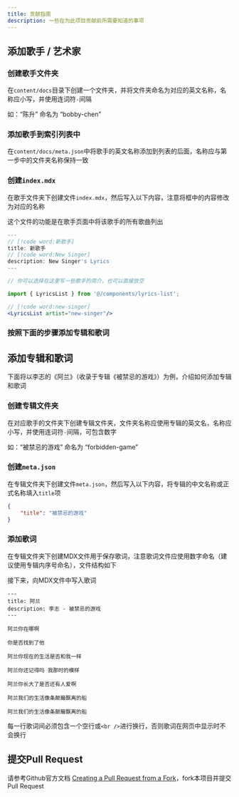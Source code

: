 ```yaml
---
title: 贡献指南
description: 一些在为此项目贡献前所需要知道的事项
---
```



## 添加歌手 / 艺术家

<Steps>

<Step>

### 创建歌手文件夹

在`content/docs`目录下创建一个文件夹，并将文件夹命名为对应的英文名称，名称应小写，并使用连词符`-`间隔

<Callout>如：“陈升” 命名为 “bobby-chen”</Callout>

</Step>

<Step>

### 添加歌手到索引列表中

在`content/docs/meta.json`中将歌手的英文名称添加到列表的后面，名称应与第一步中的文件夹名称保持一致

</Step>

<Step>

### 创建`index.mdx`

在歌手文件夹下创建文件`index.mdx`，然后写入以下内容，注意将框中的内容修改为对应的名称

这个文件的功能是在歌手页面中将该歌手的所有歌曲列出

```jsx title="index.mdx"
---
// [!code word:新歌手]
title: 新歌手
// [!code word:New Singer]
description: New Singer's Lyrics
---

// 你可以选择在这里写一些歌手的简介，也可以直接放空

import { LyricsList } from '@/components/lyrics-list';

// [!code word:new-singer]
<LyricsList artist="new-singer"/>
```

</Step>

<Step>

### 按照下面的步骤添加专辑和歌词

</Step>

</Steps>

## 添加专辑和歌词

下面将以李志的《阿兰》（收录于专辑《被禁忌的游戏》）为例，介绍如何添加专辑和歌词

<Steps>

<Step>

### 创建专辑文件夹

在对应歌手的文件夹下创建专辑文件夹，文件夹名称应使用专辑的英文名，名称应小写，并使用连词符`-`间隔，可包含数字

<Callout>如：“被禁忌的游戏” 命名为 “forbidden-game”</Callout>

</Step>

<Step>

### 创建`meta.json`

在专辑文件夹下创建文件`meta.json`，然后写入以下内容，将专辑的中文名称或正式名称填入`title`项

```json title="meta.json"
{
    "title": "被禁忌的游戏"
}
```

</Step>

<Step>

### 添加歌词

在专辑文件夹下创建MDX文件用于保存歌词，注意歌词文件应使用数字命名（建议使用专辑内序号命名），文件结构如下

<Files>
    <Folder name="forbidden-game" defaultOpen>
        <File name="1.mdx"/>
        <File name="2.mdx"/>
        <File name="3.mdx"/>
        <File name="4.mdx"/>
        <File name="5.mdx"/>
        <File name="6.mdx"/>
        <File name="7.mdx"/>
        <File name="8.mdx"/>
        <File name="9.mdx"/>
        <File name="meta.json"/>
    </Folder>
</Files>

接下来，向MDX文件中写入歌词

```mdx title="1.mdx"
---
title: 阿兰
description: 李志 - 被禁忌的游戏
---

阿兰你在哪啊

你是否找到了他

阿兰你现在的生活是否和我一样

阿兰你还记得吗 我那时的模样

阿兰你长大了是否还有人爱啊

阿兰我们的生活像条颠簸飘离的船

阿兰我们的生活像条颠簸飘离的船
```

<Callout type="warn">每一行歌词间必须包含一个空行或`<br />`进行换行，否则歌词在网页中显示时不会换行</Callout>

</Step>

</Steps>

## 提交Pull Request

请参考Github官方文档 [Creating a Pull Request from a Fork](https://docs.github.com/en/pull-requests/collaborating-with-pull-requests/proposing-changes-to-your-work-with-pull-requests/creating-a-pull-request-from-a-fork)，fork本项目并提交Pull Request
